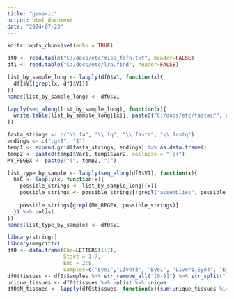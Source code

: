 ---
title: "generic"
output: html_document
date: "2024-07-23"
---

```{r setup, include=FALSE}
knitr::opts_chunk$set(echo = TRUE)
```

```{r}
df0 <- read.table("C:/docs/etc/miss_fofn.txt", header=FALSE)
df1 <- read.table("C:/docs/etc/lra.find", header=FALSE)

list_by_sample_long <- lapply(df0$V1, function(x){
  df1$V1[grepl(x, df1$V1)]
})
names(list_by_sample_long) <- df0$V1

lapply(seq_along(list_by_sample_long), function(x){
  write.table(list_by_sample_long[[x]], paste0("C:/docs/etc/fastas/", names(list_by_sample_long)[x], "_files.txt"), row.names = FALSE, quote=FALSE, col.names = FALSE)
})
```


```{r}
fasta_strings <- c("\\.fa", "\\.fq", "\\.fasta", "\\.fastq")
endings <- c(".gz$", "$")
temp1 <- expand.grid(fasta_strings, endings) %>% as.data.frame()
temp2 <- paste0(temp1$Var1, temp1$Var2, collapse = ")|(")
MY_REGEX <- paste0("(", temp2, ")")

list_type_by_sample <- lapply(seq_along(df0$V1), function(x){
  hiC <- lapply(x, function(x){
    possible_strings <- list_by_sample_long[[x]]
    possible_strings <- possible_strings[!grepl("assemblies", possible_strings)]
    
    possible_strings[grepl(MY_REGEX, possible_strings)]
  }) %>% unlist
})
names(list_type_by_sample) <- df0$V1
```



```{r}
library(stringr)
library(magrittr)
df0 <- data.frame(Chr=LETTERS[1:7], 
                  Start = 1:7,
                  End = 2:8,
                  Samples=c("Eye1","Liver3", "Eye1", "Liver1,Eye4", "Eye3,Spleen3", "Liver2,Eye1", "Eye1,Eye2,Eye3"))
df0$tissues <- df0$Samples %>% str_remove_all("[0-9]") %>% str_split(",")
unique_tissues <- df0$tissues %>% unlist %>% unique
df0$N_tissues <- lapply(df0$tissues, function(x){sum(unique_tissues %in% x)}) %>% unlist

```

